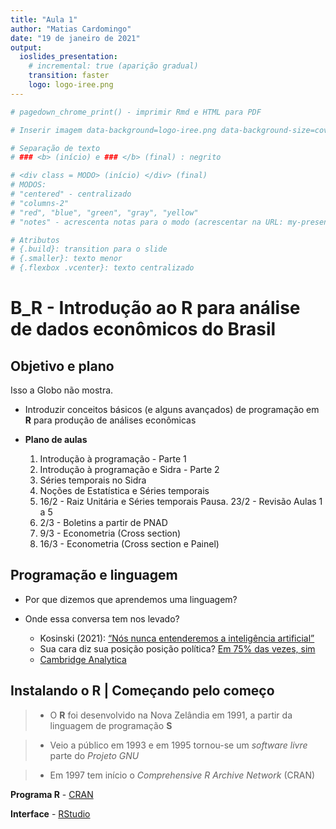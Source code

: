 ---
title: "Aula 1"
author: "Matias Cardomingo"
date: "19 de janeiro de 2021"
output: 
  ioslides_presentation:
    # incremental: true (aparição gradual)
    transition: faster
    logo: logo-iree.png
---

```{r, include=FALSE}
# pagedown_chrome_print() - imprimir Rmd e HTML para PDF

# Inserir imagem data-background=logo-iree.png data-background-size=cover

# Separação de texto
# ### <b> (início) e ### </b> (final) : negrito

# <div class = MODO> (início) </div> (final)
# MODOS:
# "centered" - centralizado
# "columns-2" 
# "red", "blue", "green", "gray", "yellow"
# "notes" - acrescenta notas para o modo (acrescentar na URL: my-presentation.html?presentme=true)

# Atributos
# {.build}: transition para o slide
# {.smaller}: texto menor
# {.flexbox .vcenter}: texto centralizado
```

# B_R - Introdução ao R para análise de dados econômicos do Brasil

## Objetivo e plano 

<div class="notes">

Isso a Globo não mostra.

</div>

- Introduzir conceitos básicos (e alguns avançados) de programação em **R** para produção de análises econômicas

- **Plano de aulas**
  1. Introdução à programação - Parte 1
  2. Introdução à programação e Sidra - Parte 2
  3. Séries temporais no Sidra
  4. Noções de Estatística e Séries temporais
  5. 16/2 - Raiz Unitária e Séries temporais
  Pausa. 23/2 - Revisão Aulas 1 a 5
  6. 2/3 - Boletins a partir de PNAD
  7. 9/3 - Econometria (Cross section)
  8. 16/3 - Econometria (Cross section e Painel)
  
## Programação e linguagem

- Por que dizemos que aprendemos uma linguagem?

- Onde essa conversa tem nos levado?
  - Kosinski (2021): ["Nós nunca entenderemos a inteligência artificial"](https://link.estadao.com.br/noticias/cultura-digital,nunca-entenderemos-a-inteligencia-artificial-diz-profeta-do-escandalo-do-facebook,70003582406)
  - Sua cara diz sua posição posição política? [Em 75% das vezes, sim](https://www.nature.com/articles/s41598-020-79310-1) 
  - [Cambridge Analytica](https://www.pnas.org/content/pnas/110/15/5802.full.pdf)

## Instalando o R | Começando pelo começo {.build}

>- O **R** foi desenvolvido na Nova Zelândia em 1991, a partir da linguagem de programação **S**

>- Veio a público em 1993 e em 1995 tornou-se um *software livre* parte do *Projeto GNU*

>- Em 1997 tem início o *Comprehensive R Archive Network* (CRAN)

**Programa R**
   - [CRAN](https://cran.r-project.org/)

**Interface**
   - [RStudio](https://rstudio.com/products/rstudio/download/#download)
